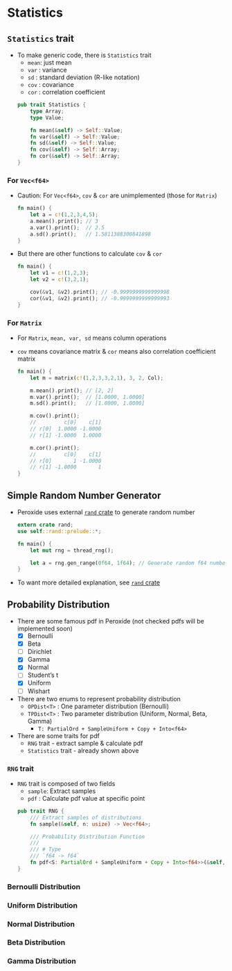 # Statistics {#statistics}

## `Statistics` trait

* To make generic code, there is `Statistics` trait
    * `mean`: just mean
    * `var` : variance
    * `sd` : standard deviation (R-like notation)
    * `cov` : covariance
    * `cor` : correlation coefficient
    ```rust
    pub trait Statistics {
        type Array;
        type Value;

        fn mean(&self) -> Self::Value;
        fn var(&self) -> Self::Value;
        fn sd(&self) -> Self::Value;
        fn cov(&self) -> Self::Array;
        fn cor(&self) -> Self::Array;
    }
    ```

### For `Vec<f64>`

* Caution: For `Vec<f64>`, `cov` & `cor` are unimplemented (those for `Matrix`)

    ```rust
    fn main() {
        let a = c!(1,2,3,4,5);
        a.mean().print(); // 3
        a.var().print();  // 2.5
        a.sd().print();   // 1.5811388300841898
    }
    ```

* But there are other functions to calculate `cov` & `cor`

    ```rust
    fn main() {
        let v1 = c!(1,2,3);
        let v2 = c!(3,2,1);

        cov(&v1, &v2).print(); // -0.9999999999999998
        cor(&v1, &v2).print(); // -0.9999999999999993
    }
    ```

### For `Matrix`

* For `Matrix`, `mean, var, sd` means column operations
* `cov` means covariance matrix & `cor` means also correlation coefficient matrix

    ```rust
    fn main() {
        let m = matrix(c!(1,2,3,3,2,1), 3, 2, Col);
        
        m.mean().print(); // [2, 2]
        m.var().print();  // [1.0000, 1.0000]
        m.sd().print();   // [1.0000, 1.0000]

        m.cov().print();
        //         c[0]    c[1]
        // r[0]  1.0000 -1.0000
        // r[1] -1.0000  1.0000
        
        m.cor().print();
        //         c[0]    c[1]
        // r[0]       1 -1.0000
        // r[1] -1.0000       1
    }
    ```

## Simple Random Number Generator

* Peroxide uses external [`rand` crate](https://crates.io/crates/rand) to generate random number

    ```rust
    extern crate rand;
    use self::rand::prelude::*;
    
    fn main() {
        let mut rng = thread_rng();

        let a = rng.gen_range(0f64, 1f64); // Generate random f64 number ranges from 0 to 1
    }
    ```

* To want more detailed explanation, see [`rand` crate](https://crates.io/crates/rand)

## Probability Distribution

* There are some famous pdf in Peroxide (not checked pdfs will be implemented soon)
    * [x] Bernoulli
    * [x] Beta
    * [ ] Dirichlet
    * [x] Gamma
    * [x] Normal
    * [ ] Student's t
    * [x] Uniform
    * [ ] Wishart
* There are two enums to represent probability distribution
    * `OPDist<T>` : One parameter distribution (Bernoulli)
    * `TPDist<T>` : Two parameter distribution (Uniform, Normal, Beta, Gamma)
        * `T: PartialOrd + SampleUniform + Copy + Into<f64>` 
* There are some traits for pdf
    * `RNG` trait - extract sample & calculate pdf
    * `Statistics` trait - already shown above

### `RNG` trait

* `RNG` trait is composed of two fields
    * `sample`: Extract samples
    * `pdf` : Calculate pdf value at specific point
    ```rust
    pub trait RNG {
        /// Extract samples of distributions
        fn sample(&self, n: usize) -> Vec<f64>;

        /// Probability Distribution Function
        ///
        /// # Type
        /// `f64 -> f64`
        fn pdf<S: PartialOrd + SampleUniform + Copy + Into<f64>>(&self, x: S) -> f64;
    }
    ```

### Bernoulli Distribution

### Uniform Distribution

### Normal Distribution

### Beta Distribution

### Gamma Distribution